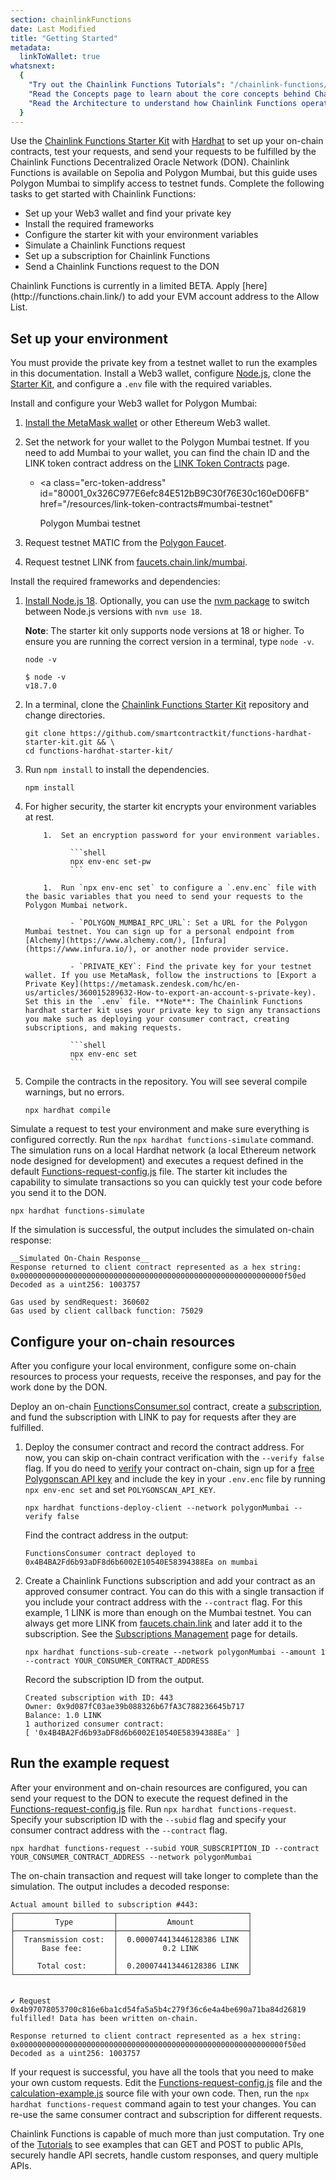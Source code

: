 ```yaml
---
section: chainlinkFunctions
date: Last Modified
title: "Getting Started"
metadata:
  linkToWallet: true
whatsnext:
  {
    "Try out the Chainlink Functions Tutorials": "/chainlink-functions/tutorials",
    "Read the Concepts page to learn about the core concepts behind Chainlink Functions": "/chainlink-functions/resources/concepts",
    "Read the Architecture to understand how Chainlink Functions operates": "/chainlink-functions/resources/architecture",
  }
---
```



Use the [Chainlink Functions Starter Kit](https://github.com/smartcontractkit/functions-hardhat-starter-kit) with [Hardhat](https://hardhat.org/) to set up your on-chain contracts, test your requests, and send your requests to be fulfilled by the Chainlink Functions Decentralized Oracle Network (DON). Chainlink Functions is available on Sepolia and Polygon Mumbai, but this guide uses Polygon Mumbai to simplify access to testnet funds. Complete the following tasks to get started with Chainlink Functions:

- Set up your Web3 wallet and find your private key
- Install the required frameworks
- Configure the starter kit with your environment variables
- Simulate a Chainlink Functions request
- Set up a subscription for Chainlink Functions
- Send a Chainlink Functions request to the DON

<Aside type="note" title="Request Access">
  Chainlink Functions is currently in a limited BETA. Apply [here](http://functions.chain.link/) to add your EVM account
  address to the Allow List.
</Aside>

## Set up your environment

You must provide the private key from a testnet wallet to run the examples in this documentation. Install a Web3 wallet, configure [Node.js](https://nodejs.org/en/download/), clone the [Starter Kit](https://github.com/smartcontractkit/functions-hardhat-starter-kit.git), and configure a `.env` file with the required variables.

Install and configure your Web3 wallet for Polygon Mumbai:

1. [Install the MetaMask wallet](/getting-started/deploy-your-first-contract#install-and-fund-your-metamask-wallet) or other Ethereum Web3 wallet.

1. Set the network for your wallet to the Polygon Mumbai testnet. If you need to add Mumbai to your wallet, you can find the chain ID and the LINK token contract address on the [LINK Token Contracts](/resources/link-token-contracts#mumbai-testnet) page.

   - <a
       class="erc-token-address"
       id="80001_0x326C977E6efc84E512bB9C30f76E30c160eD06FB"
       href="/resources/link-token-contracts#mumbai-testnet"
     >
       Polygon Mumbai testnet
     </a>

1. Request testnet MATIC from the [Polygon Faucet](https://faucet.polygon.technology/).

1. Request testnet LINK from [faucets.chain.link/mumbai](https://faucets.chain.link/mumbai).

Install the required frameworks and dependencies:

1.  [Install Node.js 18](https://nodejs.org/en/download/). Optionally, you can use the [nvm package](https://www.npmjs.com/package/nvm) to switch between Node.js versions with `nvm use 18`.

    **Note**: The starter kit only supports node versions at 18 or higher. To ensure you are running the correct version in a terminal, type `node -v`.

    ```shell
    node -v
    ```

    ```shell
    $ node -v
    v18.7.0
    ```

1.  In a terminal, clone the [Chainlink Functions Starter Kit](https://github.com/smartcontractkit/functions-hardhat-starter-kit.git) repository and change directories.

    ```shell
    git clone https://github.com/smartcontractkit/functions-hardhat-starter-kit.git && \
    cd functions-hardhat-starter-kit/
    ```

1.  Run `npm install` to install the dependencies.

    ```shell
    npm install
    ```

1.  For higher security, the starter kit encrypts your environment variables at rest.

            1.  Set an encryption password for your environment variables.

                  ```shell
                  npx env-enc set-pw
                  ```

            1.  Run `npx env-enc set` to configure a `.env.enc` file with the basic variables that you need to send your requests to the Polygon Mumbai network.

                  - `POLYGON_MUMBAI_RPC_URL`: Set a URL for the Polygon Mumbai testnet. You can sign up for a personal endpoint from [Alchemy](https://www.alchemy.com/), [Infura](https://www.infura.io/), or another node provider service.

                  - `PRIVATE_KEY`: Find the private key for your testnet wallet. If you use MetaMask, follow the instructions to [Export a Private Key](https://metamask.zendesk.com/hc/en-us/articles/360015289632-How-to-export-an-account-s-private-key). Set this in the `.env` file. **Note**: The Chainlink Functions hardhat starter kit uses your private key to sign any transactions you make such as deploying your consumer contract, creating subscriptions, and making requests.

                  ```shell
                  npx env-enc set
                  ```

1.  Compile the contracts in the repository. You will see several compile warnings, but no errors.

    ```shell
    npx hardhat compile
    ```

Simulate a request to test your environment and make sure everything is configured correctly. Run the `npx hardhat functions-simulate` command. The simulation runs on a local Hardhat network (a local Ethereum network node designed for development) and executes a request defined in the default [Functions-request-config.js](https://github.com/smartcontractkit/functions-hardhat-starter-kit/blob/main/Functions-request-config.js) file. The starter kit includes the capability to simulate transactions so you can quickly test your code before you send it to the DON.

```shell
npx hardhat functions-simulate
```

If the simulation is successful, the output includes the simulated on-chain response:

```text
__Simulated On-Chain Response__
Response returned to client contract represented as a hex string: 0x00000000000000000000000000000000000000000000000000000000000f50ed
Decoded as a uint256: 1003757

Gas used by sendRequest: 360602
Gas used by client callback function: 75029
```

## Configure your on-chain resources

After you configure your local environment, configure some on-chain resources to process your requests, receive the responses, and pay for the work done by the DON.

Deploy an on-chain [FunctionsConsumer.sol](https://github.com/smartcontractkit/functions-hardhat-starter-kit/blob/main/contracts/FunctionsConsumer.sol) contract, create a [subscription](/chainlink-functions/resources/subscriptions), and fund the subscription with LINK to pay for requests after they are fulfilled.

1. Deploy the consumer contract and record the contract address. For now, you can skip on-chain contract verification with the `--verify false` flag. If you do need to [verify](https://blog.chain.link/how-to-verify-a-smart-contract-on-etherscan) your contract on-chain, sign up for a [free Polygonscan API key](https://polygonscan.com/login) and include the key in your `.env.enc` file by running `npx env-enc set` and set `POLYGONSCAN_API_KEY`.

   ```shell
   npx hardhat functions-deploy-client --network polygonMumbai --verify false
   ```

   Find the contract address in the output:

   ```text
   FunctionsConsumer contract deployed to 0x4B4BA2Fd6b93aDF8d6b6002E10540E58394388Ea on mumbai
   ```

1. Create a Chainlink Functions subscription and add your contract as an approved consumer contract. You can do this with a single transaction if you include your contract address with the `--contract` flag. For this example, 1 LINK is more than enough on the Mumbai testnet. You can always get more LINK from [faucets.chain.link](https://faucets.chain.link/mumbai) and later add it to the subscription. See the [Subscriptions Management](/chainlink-functions/resources/subscriptions#fund-a-subscription) page for details.

   ```shell
   npx hardhat functions-sub-create --network polygonMumbai --amount 1 --contract YOUR_CONSUMER_CONTRACT_ADDRESS
   ```

   Record the subscription ID from the output.

   ```text
   Created subscription with ID: 443
   Owner: 0x9d087fC03ae39b088326b67fA3C788236645b717
   Balance: 1.0 LINK
   1 authorized consumer contract:
   [ '0x4B4BA2Fd6b93aDF8d6b6002E10540E58394388Ea' ]
   ```

## Run the example request

After your environment and on-chain resources are configured, you can send your request to the DON to execute the request defined in the [Functions-request-config.js](https://github.com/smartcontractkit/functions-hardhat-starter-kit/blob/main/Functions-request-config.js) file. Run `npx hardhat functions-request`. Specify your subscription ID with the `--subid` flag and specify your consumer contract address with the `--contract` flag.

```shell
npx hardhat functions-request --subid YOUR_SUBSCRIPTION_ID --contract YOUR_CONSUMER_CONTRACT_ADDRESS --network polygonMumbai
```

The on-chain transaction and request will take longer to complete than the simulation. The output includes a decoded response:

```text
Actual amount billed to subscription #443:
┌──────────────────────┬─────────────────────────────┐
│         Type         │           Amount            │
├──────────────────────┼─────────────────────────────┤
│  Transmission cost:  │  0.000074413446128386 LINK  │
│      Base fee:       │          0.2 LINK           │
│                      │                             │
│     Total cost:      │  0.200074413446128386 LINK  │
└──────────────────────┴─────────────────────────────┘


✔ Request 0x4b97078053700c816e6ba1cd54fa5a5b4c279f36c6e4a4be690a71ba84d26819 fulfilled! Data has been written on-chain.

Response returned to client contract represented as a hex string: 0x00000000000000000000000000000000000000000000000000000000000f50ed
Decoded as a uint256: 1003757
```

If your request is successful, you have all the tools that you need to make your own custom requests. Edit the [Functions-request-config.js](https://github.com/smartcontractkit/functions-hardhat-starter-kit/blob/main/Functions-request-config.js) file and the [calculation-example.js](https://github.com/smartcontractkit/functions-hardhat-starter-kit/blob/main/calculation-example.js) source file with your own code. Then, run the `npx hardhat functions-request` command again to test your changes. You can re-use the same consumer contract and subscription for different requests.

Chainlink Functions is capable of much more than just computation. Try one of the [Tutorials](/chainlink-functions/tutorials) to see examples that can GET and POST to public APIs, securely handle API secrets, handle custom responses, and query multiple APIs.
